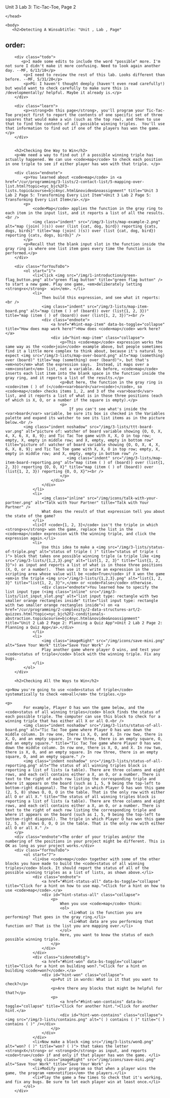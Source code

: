 Unit 3 Lab 3: Tic-Tac-Toe, Page 2</title>
    </head> 
    
    <body>
       <h2>Detecting A Winsubtitle: "Unit , Lab , Page"
order:
---
        <div class="todo">
           <p>I made some edits to include the word "possible" more. I'm not sure I didn't make it more confusing. Need to look again another day. --MF, 6/13/18</p>
            <p>I need to review the rest of this lab. Looks different than before. --MF, 5/31/20</p>
            <p>PG: I haven't thought deeply (haven't even read carefully!) but would want to check carefully to make sure this is /developmentally/ helpful. Maybe it already is.</p>
        </div>
        
        <div class="learn">
            <p><strong>On this page</strong>, you'll program your Tic-Tac-Toe project first to report the contents of one specific set of three squares that would make a win (such as the top row), and then to use that to find the contents of all possible winning triples.  You'll use that information to find out if one of the players has won the game.</p>
        </div>
        
       
        <h2>Checking One Way to Win</h2>
        <p>We need a way to find out if a possible winning triple has actually happened. We can use <code>map</code> to check each position in one triple to see if either player has won with that triple. </p>
        
        <div class="endnote">
            <p>You learned about <code>map</code> in <a href="/cur/programming/3-lists/2-contact-list/5-mapping-over-list.html?topic=nyc_bjc%2F3-lists.topic&course=bjc4nyc.html&novideo&noassignment" title="Unit 3 Lab 2 Page 5: Transforming Every List Item">Unit 3 Lab 2 Page 5: Transforming Every List Item</a>.</p>
            <p>
                <code>Map</code> applies the function in the gray ring to each item in the input list, and it reports a list of all the results.<br />
                <img class="indent" src="/img/3-lists/map-example-2.png" alt="map (join( )(s)) over (list {cat, dog, bird}) reporting {cats, dogs, birds}" title="map (join( )(s)) over (list {cat, dog, bird}) reporting {cats, dogs, birds}" />
            </p>
            <p>Recall that the blank input slot in the function inside the gray ring is where one list item goes every time the function is performed.</p>
        </div>
        
        <div class="forYouToDo">
			<ol start="1">
                <li>Click <img src="/img/1-introduction/green-flag_button.png" alt="green flag button" title="green flag button" /> to start a new game. Play one game, <em>deliberately letting <strong>x</strong>  win</em>. </li>
                <li>
                    Then build this expression, and see what it reports:<br />
                    <img class="indent" src="/img/3-lists/map-item-board.png" alt="map (item ( ) of (board)) over (list{1, 2, 3})" title="map (item ( ) of (board)) over (list{1, 2, 3})"><br />
                    <div class="endnote">
                        <a href="#hint-map-item" data-bs-toggle="collapse" title="How does map work here?">How does <code>map</code> work here?</a>
                        <div id="hint-map-item" class="collapse">
                            <p>This <code>map</code> expression works the same way as the <code>join</code> example above, but people sometimes find it a little more complex to think about, because it's natural to expect <img src="/img/3-lists/map-over-board.png" alt="map (something) over (board)" title="map (something) over (board)">, but that's <em>not</em> what the expression says.  Instead, it maps over a <em>constant</em> list, not a variable. As before, <code>map</code> inserts each list item into the blank space in the function inside the gray ring, and it reports a list of the results.</p>
                            <p>But here, the function in the gray ring is <code>item ( ) of (</code><var>board</var><code>)</code>, so <code>map</code> checks items 1, 2, and 3 of the <var>board</var> list, and it reports a list of what is in those three positions (each of which is X, O, or a number if the square is empty).</p>
                            <p>
                            	If you can't see what's inside the <var>board</var> variable, be sure its box is checked in the Variables palette and expand its watcher to see its list items as in the picture below.<br />
            <img class="indent noshadow" src="/img/3-lists/ttt-board-var.png" alt="picture of: watcher of board variable showing {O, O, X, 4, X, 6, X, 8, 9}; and Tic Tac Toe game with X, X, O in top row; empty, X, empty in middle row; and X, empty, empty in bottom row" title="picture of: watcher of board variable showing {O, O, X, 4, X, 6, X, 8, 9}; and Tic Tac Toe game with X, X, O in top row; empty, X, empty in middle row; and X, empty, empty in bottom row" />
                               <img class="indent" src="/img/3-lists/map-item-board-reporting.png" alt="map (item ( ) of (board)) over (list{1, 2, 3}) reporting {O, O, X}" title="map (item ( ) of (board)) over (list{1, 2, 3}) reporting {O, O, X}"><br />
							</p>
                        </div>
                    </div>
                </li>
                <li>
                    <img class="inline" src="/img/icons/talk-with-your-partner.png" alt="Talk with Your Partner" title="Talk with Your Partner" />
                    What does the result of that expression tell you about the state of the game?
                </li>
                <li>If <code>{1, 2, 3}</code> isn't the triple in which <strong>x</strong> won the game, replace the list in the <code>map</code> expression with the winning triple, and click the expression again.</li>
                <li>
                	Use this idea to make a <img src="/img/3-lists/status-of-triple.png" alt="status of triple ( )" title="status of triple ( )"> block that takes one possible winning triple (a triple like <img src="/img/3-lists/{1,2,3}.png" alt="list{1, 2, 3}" title="list{1, 2, 3}">) as input and reports a list of what is in those three positions (X, O, or a number).  Then use it to write an expression in the scripting area whose value will be <code>True</code> if X won the game <em>in the triple <img src="/img/3-lists/{1,2,3}.png" alt="list{1, 2, 3}" title="list{1, 2, 3}">,</em> or <code>False</code> otherwise.
                    <div class="endnote">You learned how to specify the list input type (<img class="inline" src="/img/3-lists/list_input_slot.png" alt="list input type: rectangle with two smaller orange rectangles inside" title="list input type: rectangle with two smaller orange rectangles inside">) on <a href="/cur/programming/2-complexity/2-data-structures-art/2-quizzes.html?topic=nyc_bjc%2F2-conditionals-abstraction.topic&course=bjc4nyc.html&novideo&noassignment" title="Unit 2 Lab 2 Page 2: Planning a Quiz App">Unit 2 Lab 2 Page 2: Planning a Quiz App</a>.</div>
                </li>
                <li>
                    <img class="imageRight" src="/img/icons/save-mini.png" alt="Save Your Work" title="Save Your Work" />
                    Play another game where player O wins, and test your <code>status of triple</code> block with the winning triple. Fix any bugs.
                </li>
            </ol>
        </div>
        
        <h2>Checking All the Ways to Win</h2>

	<p>Now you're going to use <code>status of triple</code> systematically to check <em>all</em> the triples.</p>

	<p>
        	For example, Player O has won the game below, and the <code>status of all winning triples</code> block finds the status of each possible triple. The computer can use this block to check for a winning triple that has either all X or all O.<br />
	        <img class="indent noshadow" src="/img/3-lists/status-of-all-board.png" alt="Tic Tac Toe game where Player O has won down the middle column. In row one, there is X, O, and X. In row two, there is X, O, and an empty square. In row three, there is an empty square, O, and an empty square." title="Tic Tac Toe game where Player O has won down the middle column. In row one, there is X, O, and X. In row two, there is X, O, and an empty square. In row three, there is an empty square, O, and an empty square." />
	        <img class="indent noshadow" src="/img/3-lists/status-of-all-reporting.png" alt="The status of all winning triples block is reporting a list of lists (a table). There are three columns and eight rows, and each cell contains either a X, an O, or a number. There is text to the right of each row listing the corresponding triple and where it appears on the board (such as 1, 5, 9 being the top-left to bottom-right diagonal). The triple in which Player O has won this game (2, 5, 8) shows O, O, O in the table. That is the only row with either all O or all X." title="The status of all winning triples block is reporting a list of lists (a table). There are three columns and eight rows, and each cell contains either a X, an O, or a number. There is text to the right of each row listing the corresponding triple and where it appears on the board (such as 1, 5, 9 being the top-left to bottom-right diagonal). The triple in which Player O has won this game (2, 5, 8) shows O, O, O in the table. That is the only row with either all O or all X." />
        </p>
        <div class="endnote">The order of your triples and/or the numbering of the positions in your project might be different. This is OK as long as your project works.</div>
        <div class="forYouToDo">
			<ol start="7">
                <li>Use <code>map</code> together with some of the other blocks you have made to build the <code>status of all winning triples</code> block. It should report the status of all of the possible winning triples as a list of lists, as shown above.</li>
	            <div class="endnote">
                    <a href="#hint-status-all" data-bs-toggle="collapse" title="Click for a hint on how to use map.">Click for a hint on how to use <code>map</code>.</a>
                    <div id="hint-status-all" class="collapse">
                        <p>
                            When you use <code>map</code> think:
                            <ol>
                                <li>What is the function you are performing? That goes in the gray ring.</li>
                                <li>What data are you performing that function on? That is the list you are mapping over.</li>
                            </ol>
                            Here, you want to know the status of each possible winning triple.
                        </p>
                    </div>
                </div>
                <div class="sidenoteBig">
                	<a href="#hint-won" data-bs-toggle="collapse" title="Click for a hint on building won?.">Click for a hint on building <code>won?</code>.</a>
					<div id="hint-won" class="collapse">
                    	<p>Put it in words: What is it that you want to check?</p>
                        <p>Are there any blocks that might be helpful for that?</p>
                        <p>
                            <a href="#hint-won-contains" data-bs-toggle="collapse" title="Click for another hint.">Click for another hint.</a>
                            <div id="hint-won-contains" class="collapse"><img src="/img/3-lists/contains.png" alt="( ) contains ( )" title="( ) contains ( )" /></div>
                        </p>
                    </div>
                </div>
                <li>Now make a block <img src="/img/3-lists/wonQ.png" alt="won? ( )" title="won? ( )"> that takes the letter <strong>X</strong> or <strong>O</strong> as input, and reports <code>true</code> if and only if that player has won the game. </li>
                <img class="imageRight" src="/img/icons/save-mini.png" alt="Save Your Work" title="Save Your Work" />
                <li>Modify your program so that when a player wins the game, the program <em>notifies</em> the players.</li>
                <li>Play the game a few times to check that it's working, and fix any bugs. Be sure to let each player win at least once.</li>
            </ol>
        </div>
        



